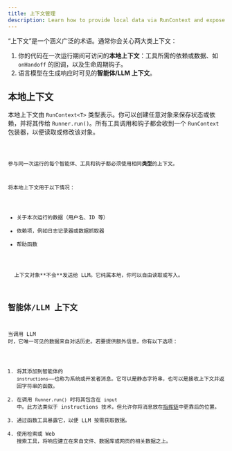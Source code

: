 ```yaml
---
title: 上下文管理
description: Learn how to provide local data via RunContext and expose context to the LLM
---
```



“上下文”是一个涵义广泛的术语。通常你会关心两大类上下文：

1. 你的代码在一次运行期间可访问的**本地上下文**：工具所需的依赖或数据、如 `onHandoff` 的回调，以及生命周期钩子。
2. 语言模型在生成响应时可见的**智能体/LLM 上下文**。

## 本地上下文

本地上下文由 `RunContext<T>` 类型表示。你可以创建任意对象来保存状态或依赖，并将其传给 `Runner.run()`。所有工具调用和钩子都会收到一个 `RunContext` 包装器，以便读取或修改该对象。

<Code lang="typescript" code={localContextExample} title="本地上下文示例" />

参与同一次运行的每个智能体、工具和钩子都必须使用相同**类型**的上下文。

将本地上下文用于以下情况：

- 关于本次运行的数据（用户名、ID 等）
- 依赖项，例如日志记录器或数据抓取器
- 帮助函数

<Aside type="note">
  上下文对象**不会**发送给 LLM。它纯属本地，你可以自由读取或写入。
</Aside>

## 智能体/LLM 上下文

当调用 LLM 时，它唯一可见的数据来自对话历史。若要提供额外信息，你有以下选项：

1. 将其添加到智能体的 `instructions`——也称为系统或开发者消息。它可以是静态字符串，也可以是接收上下文并返回字符串的函数。
2. 在调用 `Runner.run()` 时将其包含在 `input` 中。此方法类似于 instructions 技术，但允许你将消息放在[指挥链](https://cdn.openai.com/spec/model-spec-2024-05-08.html#follow-the-chain-of-command)中更靠后的位置。
3. 通过函数工具暴露它，以便 LLM 按需获取数据。
4. 使用检索或 Web 搜索工具，将响应建立在来自文件、数据库或网页的相关数据之上。
